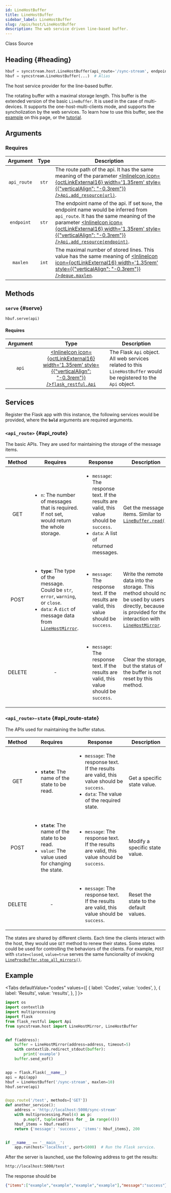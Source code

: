 ```yaml
---
id: LineHostBuffer
title: LineHostBuffer
sidebar_label: LineHostBuffer
slug: /apis/host/LineHostBuffer
description: The web service driven line-based buffer.
---
```



<p>
  <InlineIcon icon={vsiSymbolClass} width='1.35rem' style={{"verticalAlign": "-0.3rem"}} /> Class
  <Splitter />
  <SourceURL url="host.py#L254">
    <InlineIcon icon={octFileCode16} width='1.35rem' style={{"verticalAlign": "-0.3rem"}} /> Source
  </SourceURL>
</p>

## <InlineIcon icon={vsiSymbolClass} width='1.35rem' />  Heading {#heading}

```python
hbuf = syncstream.host.LineHostBuffer(api_route='/sync-stream', endpoint=None, maxlen=2)
hbuf = syncstream.LineHostBuffer(...)  # Alias
```

The host service provider for the line-based buffer.

The rotating buffer with a maximal storage length. This buffer is the extended version of the basic `LineBuffer`. It is used in the case of multi-devices. It supports the one-host-multi-clients mode, and supports the syncholization by the web services. To learn how to use this buffer, see the [example](#example) on this page, or the [tutorial](/sync-stream/docs/sync-host).

## Arguments

### Requires

|  Argument  |  Type  |  <center>Description</center>  |
| :--------: | :----: | :----------------------------- |
| `api_route` | `str`  | The route path of the api. It has the same meaning of the parameter [<InlineIcon icon={octLinkExternal16} width='1.35rem' style={{"verticalAlign": "-0.3rem"}} />`Api.add_resource(url)`](https://flask-restful.readthedocs.io/en/latest/api.html#flask_restful.Api.add_resource). |
| `endpoint`  | `str`  | The endpoint name of the api. If set `None`, the endpoint name would be inferred from `api_route`. It has the same meaning of the parameter [<InlineIcon icon={octLinkExternal16} width='1.35rem' style={{"verticalAlign": "-0.3rem"}} />`Api.add_resource(endpoint)`](https://flask-restful.readthedocs.io/en/latest/api.html#flask_restful.Api.add_resource). |
| `maxlen`   | `int`  | The maximal number of stored lines. This value has the same meaning of [<InlineIcon icon={octLinkExternal16} width='1.35rem' style={{"verticalAlign": "-0.3rem"}} />`deque.maxlen`](https://docs.python.org/3/library/collections.html#collections.deque.maxlen). |

## Methods

### `serve` {#serve}

```python
hbuf.serve(api)
```

#### Requires

|  Argument  |  Type  |  <center>Description</center>  |
| :--------: | :----: | :----------------------------- |
| `api`     | [<InlineIcon icon={octLinkExternal16} width='1.35rem' style={{"verticalAlign": "-0.3rem"}} />`flask_restful.Api`](https://flask-restful.readthedocs.io/en/latest/api.html?highlight=api#id1)  | The Flask `Api` object. All web services related to this `LineHostBuffer` would be registered to the `Api` object. |

## Services

Register the Flask app with this instance, the following services would be provided, where the **`bold`** arguments are required arguments.

### `<api_route>` {#api_route}

The basic APIs. They are used for maintaining the storage of the message items.

|  Method  |  <center>Requires</center>  |  <center>Response</center>  |  <center>Description</center>  |
| :------: | :-------------------------- | :-------------------------- | :----------------------------- |
| GET      | <ul><li>`n`: The number of messages that is required. If not set, would return the whole storage.</li></ul> | <ul><li>`message`: The response text. If the results are valid, this value should be `success`.</li><li>`data`: A list of returned messages.</li></ul> | Get the message items. Similar to [`LineBuffer.read()`](/docs/apis/mproc/LineBuffer#read). |
| POST     | <ul><li>**`type`**: The type of the message. Could be `str`, `error`, `warning`, or `close`.</li><li>`data`: A `dict` of message data from [`LineHostMirror`](/docs/apis/host/LineHostMirror).</li></ul> | <ul><li>`message`: The response text. If the results are valid, this value should be `success`.</li></ul> | Write the remote data into the storage. This method should not be used by users directly, because it is provided for the interaction with [`LineHostMirror`](/docs/apis/host/LineHostMirror). |
| DELETE   | <center>-</center> | <ul><li>`message`: The response text. If the results are valid, this value should be `success`.</li></ul> | Clear the storage, but the status of the buffer is not reset by this method. |

### `<api_route>-state` {#api_route-state}

The APIs used for maintaining the buffer status.

|  Method  |  <center>Requires</center>  |  <center>Response</center>  |  <center>Description</center>  |
| :------: | :-------------------------- | :-------------------------- | :----------------------------- |
| GET      | <ul><li>**`state`**: The name of the state to be read.</li></ul> | <ul><li>`message`: The response text. If the results are valid, this value should be `success`.</li><li>`data`: The value of the required state.</li></ul> | Get a specific state value. |
| POST     | <ul><li>**`state`**: The name of the state to be read.</li><li>`value`: The value used for changing the state.</li></ul> | <ul><li>`message`: The response text. If the results are valid, this value should be `success`.</li></ul> | Modify a specific state value. |
| DELETE   | <center>-</center> | <ul><li>`message`: The response text. If the results are valid, this value should be `success`.</li></ul> | Reset the state to the default values. |

The states are shared by different clients. Each time the clients interact with the host, they would use `GET` method to renew their states. Some states could be used for controlling the behaviors of the clients. For example, `POST` with `state=closed`, `value=true` serves the same funcionality of invoking [`LineProcBuffer.stop_all_mirrors()`](/docs/apis/mproc/LineProcBuffer#stop_all_mirrors).

## Example

<Tabs
  defaultValue="codes"
  values={[
    { label: 'Codes', value: 'codes', },
    { label: 'Results', value: 'results', },
  ]
}>

<TabItem value="codes">

```python
import os
import contextlib
import multiprocessing
import flask
from flask_restful import Api
from syncstream.host import LineHostMirror, LineHostBuffer


def f(address):
    buffer = LineHostMirror(address=address, timeout=5)
    with contextlib.redirect_stdout(buffer):
        print('example')
    buffer.send_eof()


app = flask.Flask(__name__)
api = Api(app)
hbuf = LineHostBuffer('/sync-stream', maxlen=10)
hbuf.serve(api)


@app.route('/test', methods=['GET'])
def another_service():
    address = 'http://localhost:5000/sync-stream'
    with multiprocessing.Pool(4) as p:
        p.map(f, tuple(address for _ in range(4)))
    hbuf_items = hbuf.read()
    return {'message': 'success', 'items': hbuf_items}, 200


if __name__ == '__main__':
    app.run(host='localhost', port=5000)  # Run the Flask service.
```

</TabItem>

<TabItem value="results">

After the server is launched, use the following address to get the results:

```html
http://localhost:5000/test
```

The response should be

```json
{"items":["example","example","example","example"],"message":"success"}
```

</TabItem>
</Tabs>
